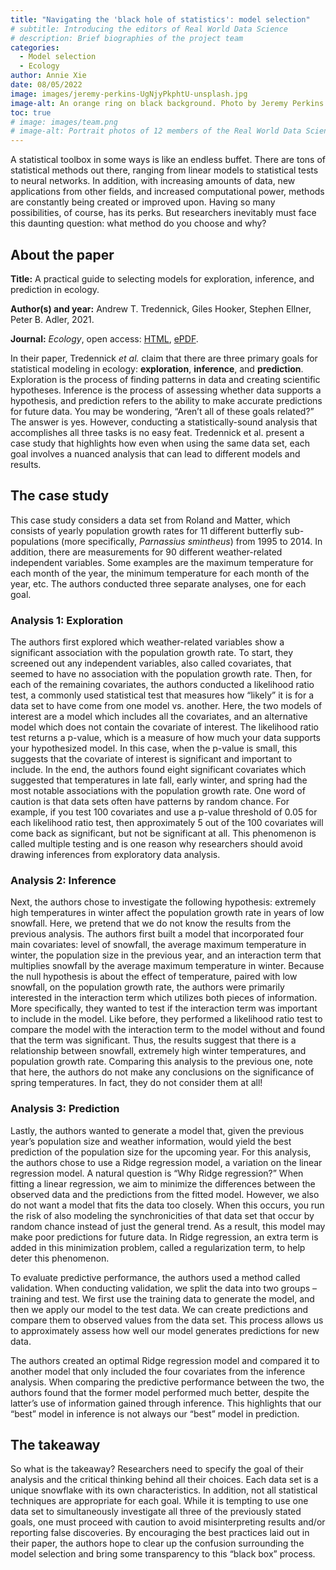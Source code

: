 ```yaml
---
title: "Navigating the 'black hole of statistics': model selection"
# subtitle: Introducing the editors of Real World Data Science
# description: Brief biographies of the project team
categories:
  - Model selection
  - Ecology
author: Annie Xie
date: 08/05/2022
image: images/jeremy-perkins-UgNjyPkphtU-unsplash.jpg
image-alt: An orange ring on black background. Photo by Jeremy Perkins on Unsplash.
toc: true
# image: images/team.png
# image-alt: Portrait photos of 12 members of the Real World Data Science Editorial team
---
```


A statistical toolbox in some ways is like an endless buffet. There are tons of statistical methods out there, ranging from linear models to statistical tests to neural networks. In addition, with increasing amounts of data, new applications from other fields, and increased computational power, methods are constantly being created or improved upon. Having so many possibilities, of course, has its perks. But researchers inevitably must face this daunting question: what method do you choose and why?

:::{.callout-note collapse="false"}
## About the paper 

**Title:** A practical guide to selecting models for exploration, inference, and prediction in ecology.

**Author(s) and year:** Andrew T. Tredennick, Giles Hooker, Stephen Ellner, Peter B. Adler, 2021.

**Journal:** *Ecology*, open access: [HTML](https://esajournals.onlinelibrary.wiley.com/doi/10.1002/ecy.3336), [ePDF](https://esajournals.onlinelibrary.wiley.com/doi/epdf/10.1002/ecy.3336). 
:::

In their paper, Tredennick *et al.* claim that there are three primary goals for statistical modeling in ecology: **exploration**, **inference**, and **prediction**. Exploration is the process of finding patterns in data and creating scientific hypotheses. Inference is the process of assessing whether data supports a hypothesis, and prediction refers to the ability to make accurate predictions for future data. You may be wondering, “Aren’t all of these goals related?” The answer is yes. However, conducting a statistically-sound analysis that accomplishes all three tasks is no easy feat. Tredennick et al. present a case study that highlights how even when using the same data set, each goal involves a nuanced analysis that can lead to different models and results.

## The case study

This case study considers a data set from Roland and Matter, which consists of yearly population growth rates for 11 different butterfly sub-populations (more specifically, *Parnassius smintheus*) from 1995 to 2014. In addition, there are measurements for 90 different weather-related independent variables. Some examples are the maximum temperature for each month of the year, the minimum temperature for each month of the year, etc. The authors conducted three separate analyses, one for each goal.

### Analysis 1: Exploration

The authors first explored which weather-related variables show a significant association with the population growth rate. To start, they screened out any independent variables, also called covariates, that seemed to have no association with the population growth rate. Then, for each of the remaining covariates, the authors conducted a likelihood ratio test, a commonly used statistical test that measures how “likely” it is for a data set to have come from one model vs. another. Here, the two models of interest are a model which includes all the covariates, and an alternative model which does not contain the covariate of interest. The likelihood ratio test returns a p-value, which is a measure of how much your data supports your hypothesized model. In this case, when the p-value is small, this suggests that the covariate of interest is significant and important to include. In the end, the authors found eight significant covariates which suggested that temperatures in late fall, early winter, and spring had the most notable associations with the population growth rate. One word of caution is that data sets often have patterns by random chance. For example, if you test 100 covariates and use a p-value threshold of 0.05 for each likelihood ratio test, then approximately 5 out of the 100 covariates will come back as significant, but not be significant at all. This phenomenon is called multiple testing and is one reason why researchers should avoid drawing inferences from exploratory data analysis.

### Analysis 2: Inference

Next, the authors chose to investigate the following hypothesis: extremely high temperatures in winter affect the population growth rate in years of low snowfall. Here, we pretend that we do not know the results from the previous analysis. The authors first built a model that incorporated four main covariates: level of snowfall, the average maximum temperature in winter, the population size in the previous year, and an interaction term that multiplies snowfall by the average maximum temperature in winter. Because the null hypothesis is about the effect of temperature, paired with low snowfall, on the population growth rate, the authors were primarily interested in the interaction term which utilizes both pieces of information. More specifically, they wanted to test if the interaction term was important to include in the model. Like before, they performed a likelihood ratio test to compare the model with the interaction term to the model without and found that the term was significant. Thus, the results suggest that there is a relationship between snowfall, extremely high winter temperatures, and population growth rate. Comparing this analysis to the previous one, note that here, the authors do not make any conclusions on the significance of spring temperatures. In fact, they do not consider them at all!

<!-- Chart, line chart -->

<!-- Figure 1: This is a plot of mean maximum temperature in early winter vs. population size during low and high snowfall years. Since the relationship between the mean maximum temperature and the population size differs depending on whether there is a high level of snowfall vs. a low level of snowfall, this plot suggests that there could be an interaction effect between the mean maximum temperature and level of snowfall that leads to different trends in population size. Figure 5 in the paper. Figure used under CC BY NC. -->

### Analysis 3: Prediction

Lastly, the authors wanted to generate a model that, given the previous year’s population size and weather information, would yield the best prediction of the population size for the upcoming year. For this analysis, the authors chose to use a Ridge regression model, a variation on the linear regression model. A natural question is “Why Ridge regression?” When fitting a linear regression, we aim to minimize the differences between the observed data and the predictions from the fitted model. However, we also do not want a model that fits the data too closely. When this occurs, you run the risk of also modeling the synchronicities of that data set that occur by random chance instead of just the general trend. As a result, this model may make poor predictions for future data. In Ridge regression, an extra term is added in this minimization problem, called a regularization term, to help deter this phenomenon.

To evaluate predictive performance, the authors used a method called validation. When conducting validation, we split the data into two groups – training and test. We first use the training data to generate the model, and then we apply our model to the test data. We can create predictions and compare them to observed values from the data set. This process allows us to approximately assess how well our model generates predictions for new data. 

The authors created an optimal Ridge regression model and compared it to another model that only included the four covariates from the inference analysis. When comparing the predictive performance between the two, the authors found that the former model performed much better, despite the latter’s use of information gained through inference. This highlights that our “best” model in inference is not always our “best” model in prediction. 

<!-- Chart, scatter chart

Figure 2: These are scatter plots of predicted population size vs. observed population size. The closer the points are to the black line, the closer the prediction is to the observed value. The plot on the left-hand side plots predictions generated by a model that does not have any weather-related variables. The plot on the right-hand side plots predictions generated by a Ridge regression model that incorporates eight weather-related covariates. Figure 6 in the paper. Figure used under CC BY NC. -->

## The takeaway

So what is the takeaway? Researchers need to specify the goal of their analysis and the critical thinking behind all their choices. Each data set is a unique snowflake with its own characteristics. In addition, not all statistical techniques are appropriate for each goal. While it is tempting to use one data set to simultaneously investigate all three of the previously stated goals, one must proceed with caution to avoid misinterpreting results and/or reporting false discoveries. By encouraging the best practices laid out in their paper, the authors hope to clear up the confusion surrounding the model selection and bring some transparency to this “black box” process.